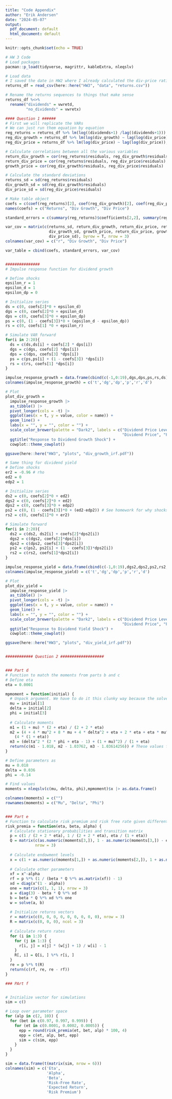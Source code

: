 ```yaml
---
title: "Code Appendix"
author: "Erik Andersen"
date: "2024-05-07"
output:
  pdf_document: default
  html_document: default
---
```


```r
knitr::opts_chunk$set(echo = TRUE)
```

```r
# HW 3 Code
# Load packages
pacman::p_load(tidyverse, magrittr, kableExtra, nleqslv)

# Load data
# I saved the date in HW2 where I already calculated the div-price ratio and dividend growth rate, so I'll just load that
returns_df = read_csv(here::here("HW3", "data", "returns.csv"))

# Rename the returns sequences to things that make sense
returns_df %<>% 
  rename("dividends" = vwretd,
         "no_dividends" = vwretx)

#### Question 1 ######
# First we will replicate the VARs
# We can just run them equation by equation
reg_returns = returns_df %>% lm(log((dividends+1) /lag((dividends+1))) ~ lag(log(div_price)) ,.)
reg_div_growth = returns_df %>% lm(log(div_growth) ~ lag(log(div_price)),.)
reg_div_price = returns_df %>% lm(log(div_price) ~ lag(log(div_price)),.)

# Calculate correlations between all the various variables
return_div_growth = cor(reg_returns$residuals, reg_div_growth$residuals)
return_div_price = cor(reg_returns$residuals, reg_div_price$residuals)
growth_price = cor(reg_div_growth$residuals, reg_div_price$residuals)

# Calculate the standard deviations
returns_sd = sd(reg_returns$residuals)
div_growth_sd = sd(reg_div_growth$residuals)
div_price_sd = sd(reg_div_price$residuals)

# Make table object
coefs = c(coef(reg_returns)[2], coef(reg_div_growth)[2], coef(reg_div_price)[2])
names(coefs) = c("Returns", "Div Growth", "Div Price")

standard_errors = c(summary(reg_returns)$coefficients[2,2], summary(reg_div_growth)$coefficients[2,2], summary(reg_div_price)$coefficients[2,2])

var_cov = matrix(c(returns_sd, return_div_growth, return_div_price, return_div_growth, 
                   div_growth_sd, growth_price, return_div_price, growth_price, 
                   div_price_sd), byrow = T, nrow = 3)
colnames(var_cov) = c("r", "Div Growth", "Div Price")

var_table = cbind(coefs, standard_errors, var_cov)


############### 
# Impulse response function for dividend growth

# Define shocks
epsilon_r = 1
epsilon_d = 1
epsilon_dp = 0

# Initialize series
ds = c(0, coefs[2]*0 + epsilon_d)
dgs = c(0, coefs[2]*0 + epsilon_d)
dps = c(0, coefs[3]*0 + epsilon_dp)
ps = c(0, (1 - coefs[3])*0 + (epsilon_d - epsilon_dp))
rs = c(0, coefs[1] *0 + epsilon_r)

# Simulate VAR forward
for(i in 2:20){
  ds = c(ds,ds[i] + coefs[2] * dps[i]) 
  dgs = c(dgs, coefs[2] *dps[i])
  dps = c(dps, coefs[3] *dps[i])
  ps = c(ps,ps[i] + (1 - coefs[3]) *dps[i]) 
  rs = c(rs, coefs[1] *dps[i])
}

impulse_response_growth = data.frame(cbind(c(-1,0:19),dgs,dps,ps,rs,ds))
colnames(impulse_response_growth) = c('t','dg','dp','p','r','d')

# Plot 
plot_div_growth = 
  impulse_response_growth |> 
  as_tibble() |> 
  pivot_longer(cols = -t) |> 
  ggplot(aes(x = t, y = value, color = name)) + 
  geom_line() + 
  labs(x = "", y = "", color = "") + 
  scale_color_brewer(palette = "Dark2", labels = c("Dividend Price Level", "Dividend Growth",
                                                   "Dividend Price", "Prices", "Returns")) +
  ggtitle("Response to Dividend Growth Shock") + 
  cowplot::theme_cowplot()

ggsave(here::here("HW3", "plots", "div_growth_irf.pdf"))

# Same thing for dividend yield
# Define shocks
er2 = -0.96 # rho
ed2 = 0
edp2 = 1

# Initialize series
ds2 = c(0, coefs[2]*0 + ed2)
dgs2 = c(0, coefs[2]*0 + ed2)
dps2 = c(0, coefs[3]*0 + edp2)
ps2 = c(0, (1 - coefs[3])*0 + (ed2-edp2)) # See homework for why shocks work like this
rs2 = c(0, coefs[1]*0 + er2)

# Simulate forward
for(i in 2:20){
  ds2 = c(ds2, ds2[i] + coefs[2]*dps2[i]) 
  dgs2 = c(dgs2, coefs[2]*dps[i])
  dps2 = c(dps2, coefs[3]*dps2[i])
  ps2 = c(ps2, ps2[i] + (1 - coefs[3])*dps2[i]) 
  rs2 = c(rs2, coefs[1]*dps2[i])
}

impulse_response_yield = data.frame(cbind(c(-1,0:19),dgs2,dps2,ps2,rs2,ds2))
colnames(impulse_response_yield) = c('t','dg','dp','p','r','d')

# Plot
plot_div_yield = 
  impulse_response_yield |> 
  as_tibble() |> 
  pivot_longer(cols = -t) |> 
  ggplot(aes(x = t, y = value, color = name)) + 
  geom_line() + 
  labs(x = "", y = "", color = "") + 
  scale_color_brewer(palette = "Dark2", labels = c("Dividend Price Level", "Dividend Growth",
                                                   "Dividend Price", "Prices", "Returns")) + 
  ggtitle("Response to Dividend Yield Shock") + 
  cowplot::theme_cowplot()

ggsave(here::here("HW3", "plots", "div_yield_irf.pdf"))


############ Question 2 ###################


### Part d
# Function to match the moments from parts b and c 
# Define eta
eta = 0.0001

mpmoment = function(initial) {
  # Unpack argument. We have to do it this clunky way because the solver takes a vector
  mu = initial[1]
  delta = initial[2]
  phi = initial[3]
  
  # Calculate moments
  m1 = (1 + mu) * (2 + eta) / (2 + 2 * eta)
  m2 = (4 + 4 * mu^2 + 8 * mu + 4 * delta^2 + eta + 2 * eta + eta * mu^2) /
    (4 * (1 + eta))
  m3 = (delta^2 * (2 * phi + eta - 1) + (1 + mu)^2) / (1 + eta)
  return(c(m1 - 1.018, m2 - 1.03762, m3 - 1.03614256)) # These values from the calculated moments given the parameter values
}

# Define parameters as
mu = 0.018
delta = 0.036
phi = -0.14

# Find values
moments = nleqslv(c(mu, delta, phi),mpmoment)$x |> as.data.frame()

colnames(moments) = c("")
rownames(moments) = c("Mu", "Delta", "Phi")


### Part e
# Function to calculate risk premium and risk free rate given different values of free parameters
risk_premia = function(eta, beta, alpha) {
  # Calculate stationary probabilities and transition matrix
  p = c(1 / (2 + 2 * eta), 1 / (2 + 2 * eta), eta / (1 + eta))
  Q = matrix(c(as.numeric(moments[3,]), 1 - as.numeric(moments[3,]) - eta, 0.5, 1 - as.numeric(moments[3,]) - eta, as.numeric(moments[3,]), 0.5, eta, eta, 0),
             nrow = 3)
  
  # Calculate endowment levels
  x = c(1 + as.numeric(moments[1,]) + as.numeric(moments[2,]), 1 + as.numeric(moments[1,]) - as.numeric(moments[2,]), 0.5 * (1 + as.numeric(moments[1,])))
  
  # Calculate other parameters
  xf = x^-alpha
  rf = p %*% (1 / (beta * Q %*% as.matrix(xf)) - 1)
  xd = diag(x^(1 - alpha))
  one = matrix(c(1, 1, 1), nrow = 3)
  a = diag(3) - beta * Q %*% xd
  b = beta * Q %*% xd %*% one
  w = solve(a, b)
  
  # Initialize returns vectors
  r = matrix(c(0, 0, 0, 0, 0, 0, 0, 0, 0), nrow = 3) 
  R = matrix(c(0, 0, 0), ncol = 3)
  
  # Calculate return rates
  for (i in 1:3) {
    for (j in 1:3) {
      r[i, j] = x[j] * (w[j] + 1) / w[i] - 1
    }
    R[, i] = Q[i, ] %*% r[i, ]
  }
  re = p %*% t(R)
  return(c(rf, re, re - rf))
}

### PArt f


# Initialize vector for simulations
sim = c()

# Loop over parameter space
for (alp in c(2, 10)) {
  for (bet in c(0.97, 0.997, 0.999)) {
    for (et in c(0.0001, 0.0002, 0.0005)) {
      epp = round(risk_premia(et, bet, alp) * 100, 4)
      epp = c(et, alp, bet, epp)
      sim = c(sim, epp)
    }
  }
}

sim = data.frame(t(matrix(sim, nrow = 6)))
colnames(sim) = c('Eta',
                  'Alpha',
                  'Beta',
                  'Risk-Free Rate',
                  'Expected Return',
                  'Risk Premium')













```

